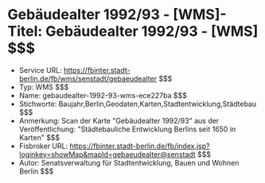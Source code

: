 # Gebäudealter 1992/93 - [WMS]- Titel: Gebäudealter 1992/93 - [WMS] $$$
- Service URL: https://fbinter.stadt-berlin.de/fb/wms/senstadt/gebaeudealter $$$
- Typ: WMS $$$
- Name: gebaudealter-1992-93-wms-ece227ba $$$
- Stichworte: Baujahr,Berlin,Geodaten,Karten,Stadtentwicklung,Städtebau $$$
- Anmerkung: Scan der Karte "Gebäudealter 1992/93" aus der Veröffentlichung: "Städtebauliche Entwicklung Berlins seit 1650 in Karten" $$$
- Fisbroker URL: https://fbinter.stadt-berlin.de/fb/index.jsp?loginkey=showMap&mapId=gebaeudealter@senstadt $$$
- Autor: Senatsverwaltung für Stadtentwicklung, Bauen und Wohnen Berlin $$$
